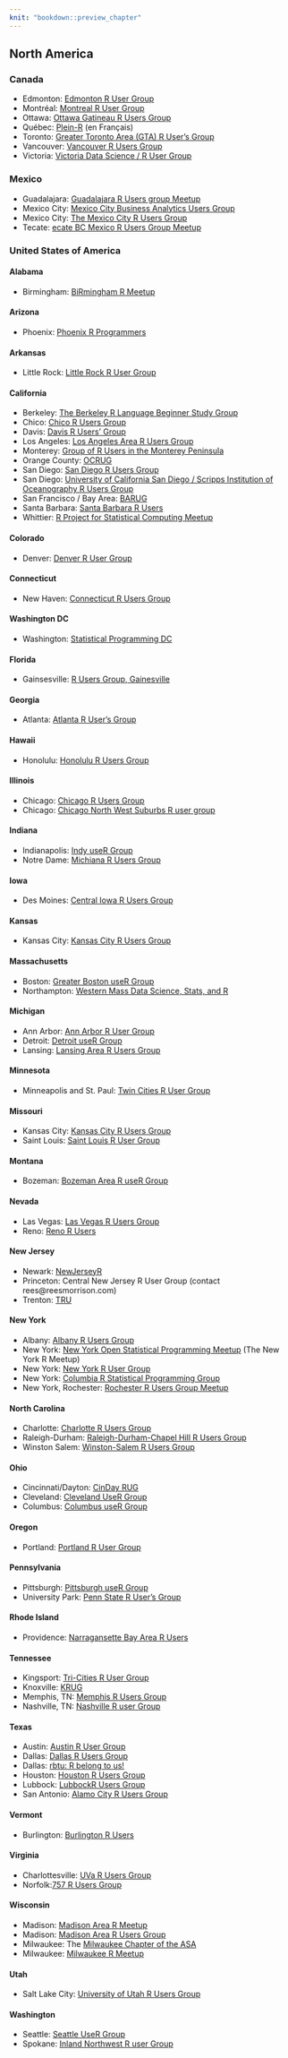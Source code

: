 ```yaml
---
knit: "bookdown::preview_chapter"
---
```


## North America

### Canada 
  
  * Edmonton: [Edmonton R User Group](https://alberta.collegiatelink.net/organization/erug)
  * Montréal: [Montreal R User Group](https://www.meetup.com/Montreal-R-User-Group/)
  * Ottawa: [Ottawa Gatineau R Users Group](https://stat.ethz.ch/mailman/listinfo/r-ug-ottawa)
  * Québec: [Plein-R](http://www.coactivate.org/projects/plein-r/project-home) (en Français)
  * Toronto: [Greater Toronto Area (GTA) R User's Group](https://www.meetup.com/Greater-Toronto-Area-GTA-R-Users-Group)
  * Vancouver: [Vancouver R Users Group](https://www.meetup.com/Vancouver-R-Users-Group-data-analysis-statistics/)
  * Victoria: [Victoria Data Science / R User Group](https://www.meetup.com/Victoria-Data-Scientists/)

### Mexico

  *  Guadalajara: [Guadalajara R Users group Meetup](https://www.meetup.com/Guadalajara-R-Users-Group-Meetup/)
  *  Mexico City: [Mexico City Business Analytics Users Group](https://www.meetup.com/Mexico-City-Business-Analytics-Users/events/219135766/)
  *  Mexico City: [The Mexico City R Users Group](https://www.meetup.com/The-Mexico-City-R-Users-Group/)
  *  Tecate: [ecate BC Mexico R Users Group Meetup](https://www.meetup.com/Tecate-BC-Mexico-R-Users-Group-Meetup/)

### United States of America

#### Alabama {-} 

  * Birmingham: [BiRmingham R Meetup](https://www.meetup.com/Bi-R-mingham-R-Meetup/)

#### Arizona {-}

  * Phoenix: [Phoenix R Programmers](http://rphx.wordpress.com/)

#### Arkansas {-}

  * Little Rock: [Little Rock R User Group](https://www.meetup.com/Central-Arkansas-R-User-Group/)

#### California {-}

  * Berkeley: [The Berkeley R Language Beginner Study Group](https://www.meetup.com/r-enthusiasts/)
  * Chico: [Chico R Users Group](https://www.meetup.com/Chico-R-Users-Group/)
  * Davis: [Davis R Users' Group](http://www.noamross.net/davis-r-users-group.html)
  * Los Angeles: [Los Angeles Area R Users Group](https://www.meetup.com/LAarea-R-usergroup/)
  * Monterey: [Group of R Users in the Monterey Peninsula](https://groups.google.com/forum/#%21forum/monterey-grumps)
  * Orange County: [OCRUG](https://www.meetup.com/OC-RUG) 
  * San Diego: [San Diego R Users Group](https://www.meetup.com/San-Diego-R-users-group)
  * San Diego: [University of California San Diego / Scripps Institution of Oceanography R Users Group](https://siomail.ucsd.edu/mailman/listinfo/r-users)
  * San Francisco / Bay Area: [BARUG](https://www.meetup.com/R-Users/)
  * Santa Barbara: [Santa Barbara R Users](https://www.meetup.com/Santa-Barbara-R-Users-Group/events/107866752/)
  * Whittier: [R Project for Statistical Computing Meetup](https://www.meetup.com/R-Project-for-Statistical-Computing-Meetup/)
  
#### Colorado {-}

  * Denver: [Denver R User Group](https://www.meetup.com/DenverRUG/)

#### Connecticut {-}

  * New Haven: [Connecticut R Users Group](https://www.meetup.com/Conneticut-R-Users-Group/)

#### Washington DC {-}

  * Washington: [Statistical Programming DC](https://www.meetup.com/stats-prog-dc/)
  
#### Florida {-} 

  * Gainsesville: [R Users Group, Gainesville](https://www.meetup.com/R-Users-Group-Gainesville-FL/)

#### Georgia {-}

  * Atlanta: [Atlanta R User's Group](https://www.meetup.com/R-Users-Atlanta/)

#### Hawaii {-}  

  * Honolulu: [Honolulu R Users Group](https://www.meetup.com/Honolulu-R-Users-Group/)
 
#### Illinois {-}

  * Chicago: [Chicago R Users Group](https://www.meetup.com/ChicagoRUG/)
  * Chicago: [Chicago North West Suburbs R user group](https://www.meetup.com/Chicago-North-West-Suburbs-R-user-group/)

#### Indiana {-}

  * Indianapolis: [Indy useR Group](https://www.meetup.com/Indy-useR-Group/)
  * Notre Dame: [Michiana R Users Group](https://www.meetup.com/Chicago-North-West-Suburbs-R-user-group/)
  
#### Iowa {-}

  * Des Moines: [Central Iowa R Users Group](https://www.meetup.com/Central-Iowa-R-User-Group/)

#### Kansas {-}

  * Kansas City: [Kansas City R Users Group](http://groupspaces.com/KCRUsersGroup/)

#### Massachusetts {-}

  * Boston: [Greater Boston useR Group](https://www.meetup.com/Boston-useR/)
  * Northampton: [Western Mass Data Science, Stats, and R](https://www.meetup.com/Pioneer-Valley-and-Five-College-R-Statistical-Meetup/)

#### Michigan {-}

  * Ann Arbor: [Ann Arbor R User Group](https://www.meetup.com/Ann-Arbor-R-User-Group/)
  * Detroit: [Detroit useR Group](https://www.meetup.com/Detroit-useR-Group-R-Programming-Language/)
  * Lansing: [Lansing Area R Users Group](https://www.meetup.com/Lansing-Area-R-Users-Group/)

#### Minnesota {-}

  * Minneapolis and St. Paul: [Twin Cities R User Group](https://www.meetup.com/twincitiesrug/)

#### Missouri {-}

  * Kansas City: [Kansas City R Users Group](https://www.meetup.com/Kansas-City-R-Users-Group/)
  * Saint Louis: [Saint Louis R User Group](https://www.meetup.com/Saint-Louis-RUG/)

#### Montana {-}

  * Bozeman: [Bozeman Area R useR Group](https://www.meetup.com/bozeman-user-group-r-programming-language/)

#### Nevada {-}

  * Las Vegas: [Las Vegas R Users Group](https://www.meetup.com/Las-Vegas-R-Users-Group/)
  * Reno: [Reno R Users](https://www.meetup.com/Reno-R-Users/)

#### New Jersey {-}

  * Newark: [NewJerseyR](http://newjerseyr.org/)
  * Princeton: Central New Jersey R User Group (contact rees@reesmorrison.com)
  * Trenton: [TRU](https://www.meetup.com/TRUgroup/)


#### New York {-}

  * Albany: [Albany R Users Group](https://www.meetup.com/Albany-R-Users-Group/)
  * New York: [New York Open Statistical Programming Meetup](https://www.meetup.com/nyhackr/) (The New York R Meetup)
  * New York: [New York R User Group](https://www.meetup.com/New-York-R-Users-Group/)
  * New York: [Columbia R Statistical Programming Group](https://groups.google.com/group/columbiaR)
  * New York, Rochester: [Rochester R Users Group Meetup](https://www.meetup.com/Rochester-R-Users-Group-Meetup/)
  
#### North Carolina {-}

  * Charlotte: [Charlotte R Users Group](https://www.meetup.com/Charlotte-R-Users-Group/)
  * Raleigh-Durham: [Raleigh-Durham-Chapel Hill R Users Group](https://www.meetup.com/Triangle-useR/)
  * Winston Salem: [Winston-Salem R Users Group](https://www.meetup.com/Winston-Salem-R-Users-Group/files/)

#### Ohio {-}

  * Cincinnati/Dayton: [CinDay RUG](https://www.meetup.com/CinDay-RUG/)
  * Cleveland: [Cleveland UseR Group](https://www.meetup.com/Cleveland-useR-Group/)
  * Columbus: [Columbus useR Group](https://www.meetup.com/Columbus-useR-Group/events/174539852/)

#### Oregon {-}

  * Portland: [Portland R User Group](https://www.meetup.com/portland-r-user-group)

#### Pennsylvania {-}

  * Pittsburgh: [Pittsburgh useR Group](https://www.meetup.com/Pittsburgh-useR-Group/)
  * University Park: [Penn State R User's Group](https://www.facebook.com/groups/WeRPennStateRUsersGroup)

#### Rhode Island {-}

  * Providence: [Narragansette Bay Area R Users](https://www.meetup.com/Narragansett-Bay-Area-R-Users/)

#### Tennessee {-}

  * Kingsport: [Tri-Cities R User Group](https://www.facebook.com/groups/658774270929644/)
  * Knoxville: [KRUG](https://www.meetup.com/Knoxville-R-Users-Group)
  * Memphis, TN: [Memphis R Users Group](https://www.meetup.com/Memphis-R-Users-Group/)
  * Nashville, TN: [Nashville R user Group](https://www.meetup.com/Nashville-R-Users-Group/)

#### Texas {-}

  * Austin: [Austin R User Group](https://www.meetup.com/Austin-R-User-Group/)
  * Dallas: [Dallas R Users Group](https://www.meetup.com/Dallas-R-Users-Group/)
  * Dallas: [rbtu: R belong to us!](https://www.meetup.com/rbtu-R-belong-to-us/)
  * Houston: [Houston R Users Group](https://www.meetup.com/houstonr/)
  * Lubbock: [LubbockR Users Group](https://www.meetup.com/lubbockR-Meetup/)
  * San Antonio: [Alamo City R Users Group](https://www.meetup.com/Alamo-City-R-Users-Group/)

#### Vermont {-}

  * Burlington: [Burlington R Users](https://www.meetup.com/Burlington-R-Users/members/)

#### Virginia {-} 

  * Charlottesville: [UVa R Users Group](https://www.meetup.com/UVa-R-Users-Group/)
  * Norfolk:[757 R Users Group](https://www.meetup.com/757-R-Users-Group/)

#### Wisconsin {-}

  * Madison: [Madison Area R Meetup](https://www.meetup.com/MadR-Madison-R-Programming-UseRs-Group/)
  * Madison: [Madison Area R Users Group](https://groups.google.com/group/maduser)
  * Milwaukee: The [Milwaukee Chapter of the ASA](http://www.amstat.org/chapters/milwaukee/)
  * Milwaukee: [Milwaukee R Meetup](https://www.meetup.com/Milwaukee-R-Meetup/)

#### Utah {-}

  * Salt Lake City: [University of Utah R Users Group](https://sites.google.com/site/utahrug/)

#### Washington {-}

  * Seattle: [Seattle UseR Group](https://www.meetup.com/Seattle-useR/)
  * Spokane: [Inland Northwest R user Group](http://inrug.github.io/)
